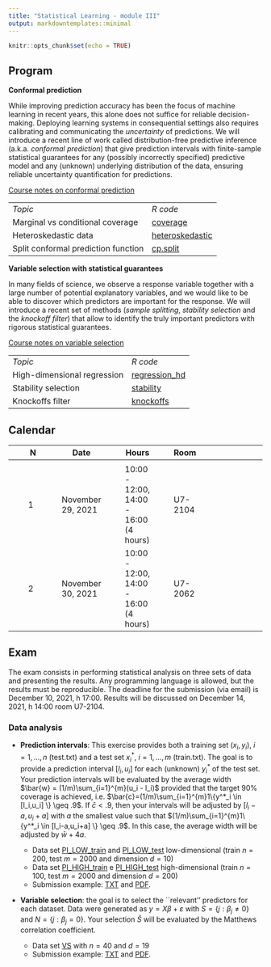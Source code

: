 ```yaml
---
title: "Statistical Learning - module III"
output: markdowntemplates::minimal
---
```


```r
knitr::opts_chunk$set(echo = TRUE)
```


## Program

**Conformal prediction**

While improving prediction accuracy has been the focus of machine learning in recent years, this alone does not suffice for reliable decision-making. Deploying learning systems in consequential settings also requires calibrating and communicating the *uncertainty* of predictions. 
We will introduce a recent line of work called distribution-free predictive inference (a.k.a. *conformal prediction*) that give prediction intervals with finite-sample statistical guarantees for any (possibly incorrectly specified) predictive model and any (unknown) underlying distribution of the data, ensuring reliable uncertainty quantification for predictions.

[Course notes on conformal prediction](docs/conformal.pdf)

<table>

<tr>
<td>*Topic*</td>
<td>*R code*</td>
</tr>

<tr>
<td>Marginal vs conditional coverage</td>
<td>[coverage](docs/coverage.txt)</td>
</tr>

<tr>
<td>Heteroskedastic data</td>
<td>[heteroskedastic](docs/heteroskedastic.txt)</td>
</tr>

<tr>
<td>Split conformal prediction function</td>
<td>[cp.split](docs/cp.split.txt)</td>
</tr>

</table>


**Variable selection with statistical guarantees**

In many fields of science, we observe a response variable together with a large number of potential explanatory variables, and we would like to be able to discover which predictors are important for the response. We will introduce a recent set of methods (*sample splitting*, *stability selection* and the *knockoff filter*) that allow to identify the truly important predictors with rigorous statistical guarantees.

[Course notes on variable selection](docs/vs.pdf)

<table>

<tr>
<td>*Topic*</td>
<td>*R code*</td>
</tr>

<tr>
<td>High-dimensional regression</td>
<td>[regression_hd](docs/regression_hd.txt)</td>
</tr>

<tr>
<td>Stability selection</td>
<td>[stability](docs/stability.txt)</td>
</tr>

<tr>
<td>Knockoffs filter</td>
<td>[knockoffs](docs/knockoffs.txt)</td>
</tr>

</table>


## Calendar

|| N || Date || Hours || Room ||
|-|-|-|-|-|-|-|-|-|-|-|-|
||  || ||  ||  || ||
|| 1 || November 29, 2021 || 10:00 - 12:00, 14:00 - 16:00 (4 hours)   || U7-2104 ||
|| 2 || November 30, 2021 || 10:00 - 12:00, 14:00 - 16:00 (4 hours)   || U7-2062 ||

## Exam

The exam consists in performing statistical analysis on three sets of data and presenting the results. Any programming language is allowed, but the results must be reproducible. The deadline for the submission (via email) is December 10, 2021, h 17:00. Results will be discussed on December 14, 2021, h 14:00 room U7-2104.

### Data analysis

* **Prediction intervals**: This exercise provides both a training set $(x_i,y_i)$, $i=1,\ldots,n$ (test.txt) and a test set $x^*_i$, $i=1,\ldots,m$ (train.txt). The goal is to provide a prediction interval $[l_i,u_i]$ for each (unknown) $y^*_i$ of the test set. Your prediction intervals will be evaluated by the average width $\bar{w} = (1/m)\sum_{i=1}^{m}(u_i - l_i)$
provided that the target 90% coverage is achieved, i.e. $\bar{c}=(1/m)\sum_{i=1}^{m}1\{y^*_i \in [l_i,u_i] \} \geq .9$. If $\bar{c}<.9$, then your intervals will be adjusted by $[l_i-a,u_i + a]$ with $a$ the smallest value such that $(1/m)\sum_{i=1}^{m}1\{y^*_i \in [l_i-a,u_i+a] \} \geq .9$. In this case, the average width will be adjusted by $\bar{w} + 4a$. 

   * Data set [PI_LOW_train](docs/PI_LOW_train.txt) and [PI_LOW_test](docs/PI_LOW_test.txt) low-dimensional (train $n=200$, test $m=2000$ and dimension $d=10$)
   * Data set [PI_HIGH_train](docs/PI_HIGH_train.txt) e [PI_HIGH_test](docs/PI_HIGH_test.txt) high-dimensional (train $n=100$, test $m=2000$ and dimension $d=200$)
   * Submission example: [TXT](docs/2575_PI_LOW.txt) and [PDF](docs/2575_PI_LOW_SUPPL.pdf). 

* **Variable selection**: the goal is to select the ``relevant'' predictors for each dataset. Data were generated as $y = X\beta + \varepsilon$
with $S = \{j: \beta_j \neq 0\}$ and $N = \{j: \beta_j = 0\}$. Your selection $\hat{S}$ will be evaluated by the Matthews correlation coefficient.

   * Data set [VS](docs/data/VS.txt) with $n=40$ and $d= 19$
   * Submission example: [TXT](docs/data/2575_VS.txt) and [PDF](docs/data/2575_VS_SUPPL.pdf).
 


